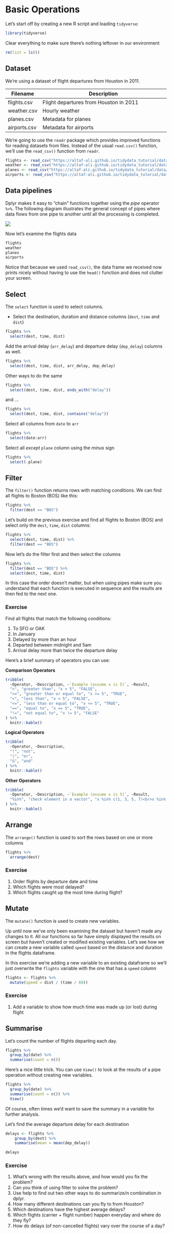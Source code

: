 # Basic Operations

Let's start off by creating a new R script and loading `tidyverse`:

```r
library(tidyverse)
```

Clear everything to make sure there's nothing leftover in our environment

```r
rm(list = ls())
```

## Dataset

We're using a dataset of flight departures from Houston in 2011.

| Filename | Description |
|-|--------------------------------------------------------------------------------------------------------------------------------------------------|
| flights.csv | Flight departures from Houston in 2011 |
| weather.csv | Hourly weather |
| planes.csv | Metadata for planes |
| airports.csv | Metadata for airports |

We're going to use the `readr` package which provides improved functions for reading datasets from files. Instead of the usual `read.csv()` function, we'll use the `read_csv()` function from `readr`.

```r
flights <- read_csv("https://altaf-ali.github.io/tidydata_tutorial/data/flights.csv")
weather <- read_csv("https://altaf-ali.github.io/tidydata_tutorial/data/weather.csv")
planes <- read_csv("https://altaf-ali.github.io/tidydata_tutorial/data/planes.csv")
airports <- read_csv("https://altaf-ali.github.io/tidydata_tutorial/data/airports.csv")
```

## Data pipelines

Dplyr makes it easy to "chain" functions together using the *pipe* operator `%>%`. The following diagram illustrates the general concept of pipes where data flows from one pipe to another until all the processing is completed.

![](./img/pipes.png)

Now let's examine the flights data

```r
flights
weather
planes
airports
```

Notice that because we used `read_csv()`, the data frame we received now prints nicely without having to use the `head()` function and does not clutter your screen.

## Select

The `select` function is used to select columns.

- Select the destination, duration and distance columns (`dest`, `time` and `dist`)

```r
flights %>%
  select(dest, time, dist)
```

Add the arrival delay (`arr_delay`) and departure delay (`dep_delay`) columns as well.

```r
flights %>%
  select(dest, time, dist, arr_delay, dep_delay)
```

Other ways to do the same

```r
flights %>%
  select(dest, time, dist, ends_with("delay"))
```

and ...

```r
flights %>%
  select(dest, time, dist, contains("delay"))
```

Select all columns from `date` to `arr`

```r
flights %>%
  select(date:arr)
```

Select all *except* `plane` column using the *minus* sign

```r
flights %>%
  select(-plane)
```

## Filter

The `filter()` function returns rows with matching conditions. We can find all flights to Boston (BOS) like this:

```r
flights %>%
  filter(dest == "BOS")
```

Let's build on the previous exercise and find all flights to Boston (BOS) and select only the `dest`, `time`, `dist` columns:

```r
flights %>%
  select(dest, time, dist) %>%
  filter(dest == "BOS")
```

Now let's do the filter first and then select the columns

```r
flights %>%
  filter(dest == "BOS") %>%
  select(dest, time, dist) 
```

In this case the order doesn't matter, but when using pipes make sure you understand that each function is executed in sequence and the results are then fed to the next one.

### Exercise

Find all flights that match the following conditions:

1. To SFO or OAK
1. In January
1. Delayed by more than an hour
1. Departed between midnight and 5am
1. Arrival delay more than twice the departure delay

Here's a brief summary of operators you can use:

**Comparison Operators**

```r
tribble(
  ~Operator, ~Description, ~`Example (assume x is 5)`, ~Result,
  ">", "greater than", "x > 5", "FALSE",
  ">=", "greater than or equal to", "x >= 5", "TRUE",
  "<", "less than", "x < 5", "FALSE",
  "<=", "less than or equal to", "x <= 5", "TRUE",
  "==", "equal to", "x == 5", "TRUE",
  "!=", "not equal to", "x != 5", "FALSE"
) %>%
  knitr::kable()
```

**Logical Operators**

```r
tribble(
  ~Operator, ~Description, 
  "!", "not",
  "|", "or",
  "&", "and"
) %>%
  knitr::kable()
```

**Other Operators**

```r
tribble(
  ~Operator, ~Description, ~`Example (assume x is 5)`, ~Result,
  "%in%", "check element in a vector", "x %in% c(1, 3, 5, 7)<br>x %in% c(2, 4, 6, 8)", "TRUE<br>FALSE"
) %>%
  knitr::kable()
```

## Arrange

The `arrange()` function is used to sort the rows based on one or more columns

```r
flights %>%
  arrange(dest)
```

### Exercise

1. Order flights by departure date and time
1. Which flights were most delayed?
1. Which flights caught up the most time during flight?

## Mutate

The `mutate()` function is used to create new variables.

Up until now we've only been examining the dataset but haven't made any changes to it. All our functions so far have simply displayed the results on screen but haven't created or modified existing variables. Let's see how we can create a new variable called `speed` based on the distance and duration in the flights dataframe.

In this exercise we're adding a new variable to an existing dataframe so we'll just overwrite the `flights` variable with the one that has a `speed` column

```r
flights <- flights %>%
  mutate(speed = dist / (time / 60))
```

### Exercise

1. Add a variable to show how much time was made up (or lost) during flight

## Summarise

Let's count the number of flights departing each day. 

```r
flights %>%
  group_by(date) %>%
  summarise(count = n()) 
```

Here's a nice little trick. You can use `View()` to look at the results of a pipe operation without creating new variables.

```r
flights %>%
  group_by(date) %>%
  summarise(count = n()) %>%
  View()
```

Of course, often times we'd want to save the summary in a variable for further analysis.

Let's find the average departure delay for each destination

```r
delays <- flights %>%
    group_by(dest) %>%
    summarise(mean = mean(dep_delay))

delays
```

### Exercise

1. What's wrong with the results above, and how would you fix the problem?
1. Can you think of using filter to solve the problem?
1. Use help to find out two other ways to do summarize/n combination in dplyr.
1. How many different destinations can you fly to from Houston?
1. Which destinations have the highest average delays?
1. Which flights (carrier + flight number) happen everyday and where do they fly?
1. How do delays (of non-cancelled flights) vary over the course of a day? 


